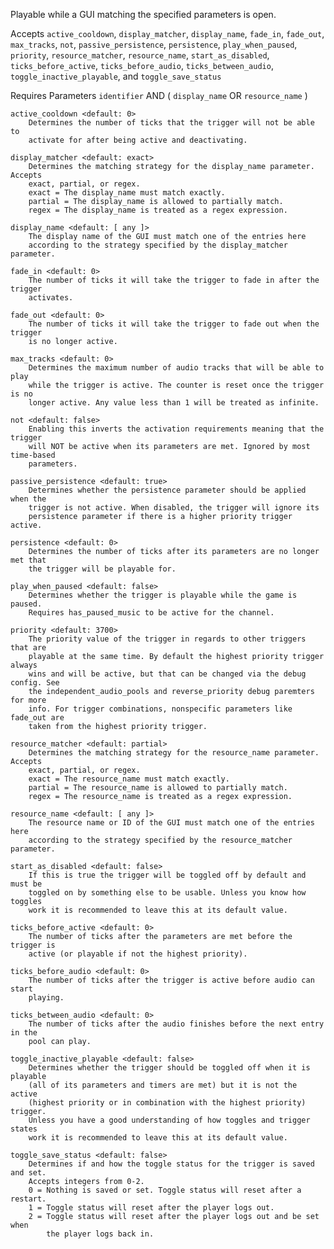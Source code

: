 Playable while a GUI matching the specified parameters is open.

Accepts `active_cooldown`, `display_matcher`, `display_name`, `fade_in`, `fade_out`, `max_tracks`, `not`,
 `passive_persistence`, `persistence`, `play_when_paused`, `priority`, `resource_matcher`, `resource_name`,
 `start_as_disabled`, `ticks_before_active`, `ticks_before_audio`, `ticks_between_audio`, `toggle_inactive_playable`,
 and `toggle_save_status`

Requires Parameters `identifier` AND ( `display_name` OR `resource_name` )

```
active_cooldown <default: 0>
    Determines the number of ticks that the trigger will not be able to
    activate for after being active and deactivating.

display_matcher <default: exact>
    Determines the matching strategy for the display_name parameter. Accepts
    exact, partial, or regex.
    exact = The display_name must match exactly.
    partial = The display_name is allowed to partially match.
    regex = The display_name is treated as a regex expression.

display_name <default: [ any ]>
    The display name of the GUI must match one of the entries here
    according to the strategy specified by the display_matcher parameter.

fade_in <default: 0>
    The number of ticks it will take the trigger to fade in after the trigger
    activates.

fade_out <default: 0>
    The number of ticks it will take the trigger to fade out when the trigger
    is no longer active.

max_tracks <default: 0>
    Determines the maximum number of audio tracks that will be able to play
    while the trigger is active. The counter is reset once the trigger is no
    longer active. Any value less than 1 will be treated as infinite.

not <default: false>
    Enabling this inverts the activation requirements meaning that the trigger
    will NOT be active when its parameters are met. Ignored by most time-based
    parameters.

passive_persistence <default: true>
    Determines whether the persistence parameter should be applied when the
    trigger is not active. When disabled, the trigger will ignore its
    persistence parameter if there is a higher priority trigger active.

persistence <default: 0>
    Determines the number of ticks after its parameters are no longer met that
    the trigger will be playable for.

play_when_paused <default: false>
    Determines whether the trigger is playable while the game is paused.
    Requires has_paused_music to be active for the channel.

priority <default: 3700>
    The priority value of the trigger in regards to other triggers that are
    playable at the same time. By default the highest priority trigger always
    wins and will be active, but that can be changed via the debug config. See
    the independent_audio_pools and reverse_priority debug paremters for more
    info. For trigger combinations, nonspecific parameters like fade_out are
    taken from the highest priority trigger.

resource_matcher <default: partial>
    Determines the matching strategy for the resource_name parameter. Accepts
    exact, partial, or regex.
    exact = The resource_name must match exactly.
    partial = The resource_name is allowed to partially match.
    regex = The resource_name is treated as a regex expression.

resource_name <default: [ any ]>
    The resource name or ID of the GUI must match one of the entries here
    according to the strategy specified by the resource_matcher parameter.

start_as_disabled <default: false>
    If this is true the trigger will be toggled off by default and must be
    toggled on by something else to be usable. Unless you know how toggles
    work it is recommended to leave this at its default value.

ticks_before_active <default: 0>
    The number of ticks after the parameters are met before the trigger is
    active (or playable if not the highest priority).

ticks_before_audio <default: 0>
    The number of ticks after the trigger is active before audio can start
    playing.

ticks_between_audio <default: 0>
    The number of ticks after the audio finishes before the next entry in the
    pool can play.

toggle_inactive_playable <default: false>
    Determines whether the trigger should be toggled off when it is playable
    (all of its parameters and timers are met) but it is not the active
    (highest priority or in combination with the highest priority) trigger.
    Unless you have a good understanding of how toggles and trigger states
    work it is recommended to leave this at its default value.

toggle_save_status <default: false>
    Determines if and how the toggle status for the trigger is saved and set.
    Accepts integers from 0-2.
    0 = Nothing is saved or set. Toggle status will reset after a restart.
    1 = Toggle status will reset after the player logs out.
    2 = Toggle status will reset after the player logs out and be set when
        the player logs back in.
```